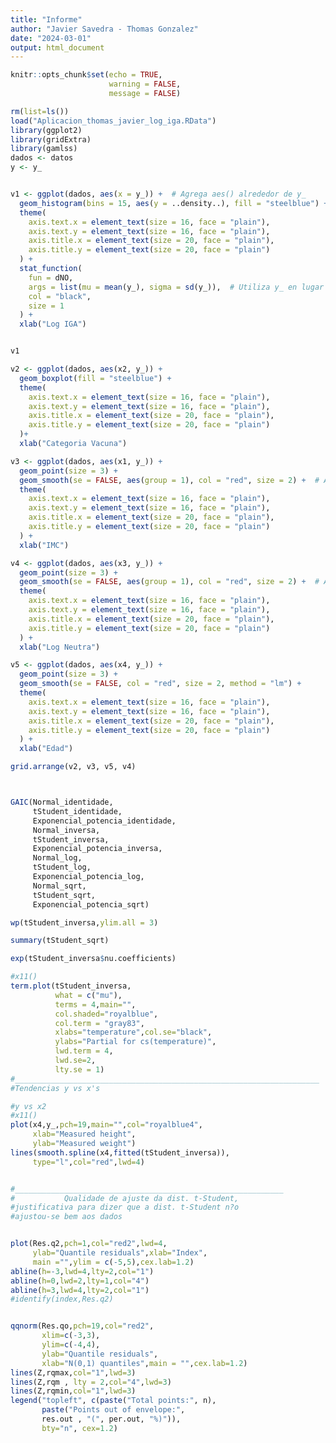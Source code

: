```yaml
---
title: "Informe"
author: "Javier Savedra - Thomas Gonzalez"
date: "2024-03-01"
output: html_document
---
```


```r
knitr::opts_chunk$set(echo = TRUE,
                      warning = FALSE,
                      message = FALSE)
```


```r
rm(list=ls())
load("Aplicacion_thomas_javier_log_iga.RData")
library(ggplot2)
library(gridExtra)
library(gamlss)
dados <- datos
y <- y_


v1 <- ggplot(dados, aes(x = y_)) +  # Agrega aes() alrededor de y_
  geom_histogram(bins = 15, aes(y = ..density..), fill = "steelblue") +
  theme(
    axis.text.x = element_text(size = 16, face = "plain"),
    axis.text.y = element_text(size = 16, face = "plain"),
    axis.title.x = element_text(size = 20, face = "plain"),
    axis.title.y = element_text(size = 20, face = "plain")
  ) +
  stat_function(
    fun = dNO,
    args = list(mu = mean(y_), sigma = sd(y_)),  # Utiliza y_ en lugar de y
    col = "black",
    size = 1
  ) +
  xlab("Log IGA")


v1

v2 <- ggplot(dados, aes(x2, y_)) +
  geom_boxplot(fill = "steelblue") +
  theme(
    axis.text.x = element_text(size = 16, face = "plain"),
    axis.text.y = element_text(size = 16, face = "plain"),  
    axis.title.x = element_text(size = 20, face = "plain"),
    axis.title.y = element_text(size = 20, face = "plain")
  )+
  xlab("Categoria Vacuna")

v3 <- ggplot(dados, aes(x1, y_)) +
  geom_point(size = 3) +
  geom_smooth(se = FALSE, aes(group = 1), col = "red", size = 2) +  # Agrega aes(group = 1)
  theme(
    axis.text.x = element_text(size = 16, face = "plain"),
    axis.text.y = element_text(size = 16, face = "plain"),  
    axis.title.x = element_text(size = 20, face = "plain"),
    axis.title.y = element_text(size = 20, face = "plain")
  ) +
  xlab("IMC")

v4 <- ggplot(dados, aes(x3, y_)) +
  geom_point(size = 3) +
  geom_smooth(se = FALSE, aes(group = 1), col = "red", size = 2) +  # Agrega aes(group = 1)
  theme(
    axis.text.x = element_text(size = 16, face = "plain"),
    axis.text.y = element_text(size = 16, face = "plain"),  
    axis.title.x = element_text(size = 20, face = "plain"),
    axis.title.y = element_text(size = 20, face = "plain")
  ) +
  xlab("Log Neutra")

v5 <- ggplot(dados, aes(x4, y_)) +
  geom_point(size = 3) +
  geom_smooth(se = FALSE, col = "red", size = 2, method = "lm") +
  theme(
    axis.text.x = element_text(size = 16, face = "plain"),
    axis.text.y = element_text(size = 16, face = "plain"),  
    axis.title.x = element_text(size = 20, face = "plain"),
    axis.title.y = element_text(size = 20, face = "plain")
  ) +
  xlab("Edad")

grid.arrange(v2, v3, v5, v4)



GAIC(Normal_identidade,
     tStudent_identidade,
     Exponencial_potencia_identidade,
     Normal_inversa,
     tStudent_inversa,
     Exponencial_potencia_inversa,
     Normal_log,
     tStudent_log,
     Exponencial_potencia_log,
     Normal_sqrt,
     tStudent_sqrt,
     Exponencial_potencia_sqrt)

wp(tStudent_inversa,ylim.all = 3)

summary(tStudent_sqrt)

exp(tStudent_inversa$nu.coefficients)

#x11()
term.plot(tStudent_inversa, 
          what = c("mu"),
          terms = 4,main="",
          col.shaded="royalblue",
          col.term = "gray83",
          xlabs="temperature",col.se="black",
          ylabs="Partial for cs(temperature)",
          lwd.term = 4,
          lwd.se=2,
          lty.se = 1)
#____________________________________________________________________
#Tendencias y vs x's 

#y vs x2
#x11()
plot(x4,y_,pch=19,main="",col="royalblue4",
     xlab="Measured height",
     ylab="Measured weight")
lines(smooth.spline(x4,fitted(tStudent_inversa)),
     type="l",col="red",lwd=4)


#____________________________________________________________
#           Qualidade de ajuste da dist. t-Student,
#justificativa para dizer que a dist. t-Student n?o 
#ajustou-se bem aos dados


plot(Res.q2,pch=1,col="red2",lwd=4,
     ylab="Quantile residuals",xlab="Index",
     main ="",ylim = c(-5,5),cex.lab=1.2)
abline(h=-3,lwd=4,lty=2,col="1")
abline(h=0,lwd=2,lty=1,col="4")
abline(h=3,lwd=4,lty=2,col="1")
#identify(index,Res.q2)


qqnorm(Res.qo,pch=19,col="red2",
       xlim=c(-3,3),
       ylim=c(-4,4),
       ylab="Quantile residuals",
       xlab="N(0,1) quantiles",main = "",cex.lab=1.2)
lines(Z,rqmax,col="1",lwd=3)
lines(Z,rqm , lty = 2,col="4",lwd=3)
lines(Z,rqmin,col="1",lwd=3)
legend("topleft", c(paste("Total points:", n),
       paste("Points out of envelope:",
       res.out , "(", per.out, "%)")),
       bty="n", cex=1.2)


```

